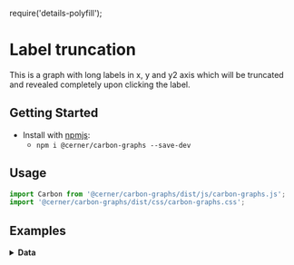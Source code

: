 require('details-polyfill');

# Label truncation

This is a graph with long labels in x, y and y2 axis which will be truncated and revealed completely upon clicking the label.

## Getting Started

- Install with [npmjs](https://www.npmjs.com):
  - `npm i @cerner/carbon-graphs --save-dev`

## Usage
```js
import Carbon from '@cerner/carbon-graphs/dist/js/carbon-graphs.js';
import '@cerner/carbon-graphs/dist/css/carbon-graphs.css';
```

## Examples
<LineGraph />

<details>
<summary style={{fontSize: 24 }}>
<b>Data</b>
</summary>

### Graph Config object
<GraphConfig />
</details>
